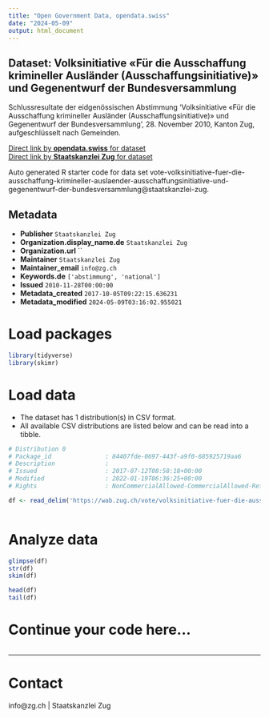 ```yaml
---
title: "Open Government Data, opendata.swiss"
date: "2024-05-09"
output: html_document
---
```


## Dataset: Volksinitiative «Für die Ausschaffung krimineller Ausländer (Ausschaffungsinitiative)» und Gegenentwurf der Bundesversammlung

Schlussresultate der eidgenössischen Abstimmung 'Volksinitiative «Für die Ausschaffung krimineller Ausländer (Ausschaffungsinitiative)» und Gegenentwurf der Bundesversammlung', 28. November 2010, Kanton Zug, aufgeschlüsselt nach Gemeinden.

[Direct link by **opendata.swiss** for dataset](https://opendata.swiss/de/dataset/volksinitiative-fur-die-ausschaffung-krimineller-auslander-ausschaffungsinitiative-und-gegenent)<br>
[Direct link by **Staatskanzlei Zug** for dataset](https://wab.zug.ch/vote/volksinitiative-fuer-die-ausschaffung-krimineller-auslaender-ausschaffungsinitiative-und-gegenentwurf-der-bundesversammlung/data)

Auto generated R starter code for data set vote-volksinitiative-fuer-die-ausschaffung-krimineller-auslaender-ausschaffungsinitiative-und-gegenentwurf-der-bundesversammlung@staatskanzlei-zug.

## Metadata

- **Publisher** `Staatskanzlei Zug`
- **Organization.display_name.de** `Staatskanzlei Zug`
- **Organization.url** ``
- **Maintainer** `Staatskanzlei Zug`
- **Maintainer_email** `info@zg.ch`
- **Keywords.de** `['abstimmung', 'national']`
- **Issued** `2010-11-28T00:00:00`
- **Metadata_created** `2017-10-05T09:22:15.636231`
- **Metadata_modified** `2024-05-09T03:16:02.955021`


# Load packages

```r

library(tidyverse)
library(skimr)

```

# Load data

-   The dataset has 1 distribution(s) in CSV format.
-   All available CSV distributions are listed below and can be read into a tibble.

```r

# Distribution 0
# Package_id               : 84407fde-0697-443f-a9f0-685925719aa6
# Description              : 
# Issued                   : 2017-07-12T08:58:18+00:00
# Modified                 : 2022-01-19T06:36:25+00:00
# Rights                   : NonCommercialAllowed-CommercialAllowed-ReferenceRequired

df <- read_delim('https://wab.zug.ch/vote/volksinitiative-fuer-die-ausschaffung-krimineller-auslaender-ausschaffungsinitiative-und-gegenentwurf-der-bundesversammlung/data-csv')



```

# Analyze data

```r

glimpse(df)
str(df)
skim(df)

head(df)
tail(df)

```

# Continue your code here...

```r

```

------------------------------------------------------------------------

# Contact

info@zg.ch | Staatskanzlei Zug
